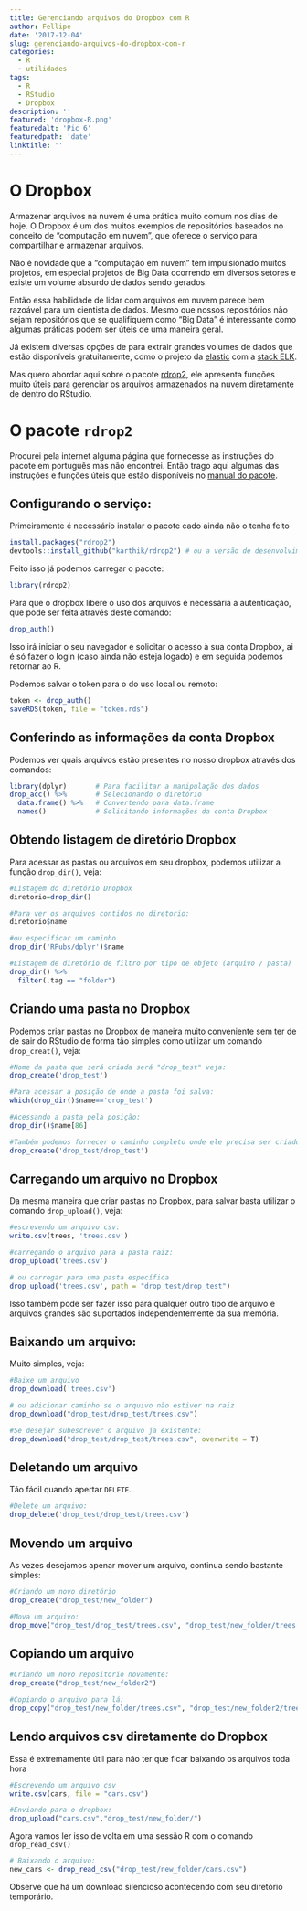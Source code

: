 ---
title: Gerenciando arquivos do Dropbox com R
author: Fellipe
date: '2017-12-04'
slug: gerenciando-arquivos-do-dropbox-com-r
categories:
  - R
  - utilidades
tags:
  - R
  - RStudio
  - Dropbox
description: ''
featured: 'dropbox-R.png'
featuredalt: 'Pic 6'
featuredpath: 'date'
linktitle: ''
---

# O Dropbox

<!-- ![](/img/2017-12-04-gerenciando-arquivos-do-dropbox-com-r/imagem1.png) -->

Armazenar arquivos na nuvem é uma prática muito comum nos dias de hoje. O Dropbox é um dos muitos exemplos de repositórios baseados no conceito de "computação em nuvem", que oferece o serviço para compartilhar e armazenar arquivos.

Não é novidade que a "computação em nuvem" tem impulsionado muitos projetos, em especial projetos de Big Data ocorrendo em diversos setores e existe um volume absurdo de dados sendo gerados.

Então essa habilidade de lidar com arquivos em nuvem parece bem razoável para um cientista de dados. Mesmo que nossos repositórios não sejam repositórios que se qualifiquem como "Big Data" é interessante como algumas práticas podem ser úteis de uma maneira geral.

Já existem diversas opções de para extrair grandes volumes de dados que estão disponíveis gratuitamente, como o projeto da [elastic](https://www.elastic.co/) com a [stack ELK](https://www.elastic.co/webinars/introduction-elk-stack). 

Mas quero abordar aqui sobre o pacote [rdrop2](https://cran.r-project.org/web/packages/rdrop2/rdrop2.pdf), ele apresenta funções muito úteis para gerenciar os arquivos armazenados na nuvem diretamente de dentro do RStudio.

# O pacote `rdrop2`

Procurei pela internet alguma página que fornecesse as instruções do pacote em português mas não encontrei. Então trago aqui algumas das instruções e funções úteis que estão disponíveis no [manual do pacote](https://github.com/karthik/rdrop2).

## Configurando o serviço:

Primeiramente é necessário instalar o pacote cado ainda não o tenha feito

```{r,eval=F}
install.packages("rdrop2")
devtools::install_github("karthik/rdrop2") # ou a versão de desenvolvimento
```

Feito isso já podemos carregar o pacote:

```{r,eval=F}
library(rdrop2)
```

Para que o dropbox libere o uso dos arquivos é necessária a autenticação, que pode ser feita através deste comando:

```{r,eval=F}
drop_auth()
```

Isso irá iniciar o seu navegador e solicitar o acesso à sua conta Dropbox, ai é só fazer o login (caso ainda não esteja logado) e em seguida podemos retornar ao R.

Podemos salvar o token para o do uso local ou remoto:

```{r,eval=F}
token <- drop_auth()
saveRDS(token, file = "token.rds")
```

## Conferindo as informações da conta Dropbox

Podemos ver quais arquivos estão presentes no nosso dropbox através dos comandos:

```{r,eval=F}
library(dplyr)       # Para facilitar a manipulação dos dados
drop_acc() %>%       # Selecionando o diretório
  data.frame() %>%   # Convertendo para data.frame
  names()            # Solicitando informações da conta Dropbox
```

## Obtendo listagem de diretório Dropbox

Para acessar as pastas ou arquivos em seu dropbox, podemos utilizar a função `drop_dir()`, veja:

```{r,eval=F}
#Listagem do diretório Dropbox
diretorio=drop_dir()

#Para ver os arquivos contidos no diretorio:
diretorio$name

#ou especificar um caminho
drop_dir('RPubs/dplyr')$name

#Listagem de diretório de filtro por tipo de objeto (arquivo / pasta)
drop_dir() %>% 
  filter(.tag == "folder")
```

## Criando uma pasta no Dropbox

Podemos criar pastas no Dropbox de maneira muito conveniente sem ter de de sair do RStudio de forma tão simples como utilizar um comando `drop_creat()`, veja:

```{r,eval=F}
#Nome da pasta que será criada será "drop_test" veja:
drop_create('drop_test')

#Para acessar a posição de onde a pasta foi salva:
which(drop_dir()$name=='drop_test')

#Acessando a pasta pela posição:
drop_dir()$name[86]

#Também podemos fornecer o caminho completo onde ele precisa ser criado:
drop_create('drop_test/drop_test')
```

## Carregando um arquivo no Dropbox

Da mesma maneira que criar pastas no Dropbox, para salvar basta utilizar o comando `drop_upload()`, veja:

```{r,eval=F}
#escrevendo um arquivo csv:
write.csv(trees, 'trees.csv')

#carregando o arquivo para a pasta raiz:
drop_upload('trees.csv')

# ou carregar para uma pasta específica
drop_upload('trees.csv', path = "drop_test/drop_test")
```

Isso também pode ser fazer isso para qualquer outro tipo de arquivo e arquivos grandes são suportados independentemente da sua memória.

## Baixando um arquivo:

Muito simples, veja:

```{r,eval=F}
#Baixe um arquivo
drop_download('trees.csv')

# ou adicionar caminho se o arquivo não estiver na raiz
drop_download("drop_test/drop_test/trees.csv")

#Se desejar subescrever o arquivo ja existente:
drop_download("drop_test/drop_test/trees.csv", overwrite = T)
```

## Deletando um arquivo

Tão fácil quando apertar `DELETE`.

```{r,eval=F}
#Delete um arquivo:
drop_delete('drop_test/drop_test/trees.csv')
```

## Movendo um arquivo

As vezes desejamos apenar mover um arquivo, continua sendo bastante simples:

```{r,eval=F}
#Criando um novo diretório
drop_create("drop_test/new_folder")

#Mova um arquivo:
drop_move("drop_test/drop_test/trees.csv", "drop_test/new_folder/trees.csv")
```

## Copiando um arquivo

```{r,eval=F}
#Criando um novo repositorio novamente:
drop_create("drop_test/new_folder2")

#Copiando o arquivo para lá:
drop_copy("drop_test/new_folder/trees.csv", "drop_test/new_folder2/trees.csv")
```

## Lendo arquivos csv diretamente do Dropbox

Essa é extremamente útil para não ter que ficar baixando os arquivos toda hora

```{r,eval=F}
#Escrevendo um arquivo csv
write.csv(cars, file = "cars.csv")

#Enviando para o dropbox:
drop_upload("cars.csv","drop_test/new_folder/")
```

Agora vamos ler isso de volta em uma sessão R com o comando `drop_read_csv()`

```{r,eval=F}
# Baixando o arquivo:
new_cars <- drop_read_csv("drop_test/new_folder/cars.csv")

```

Observe que há um download silencioso acontecendo com seu diretório temporário.